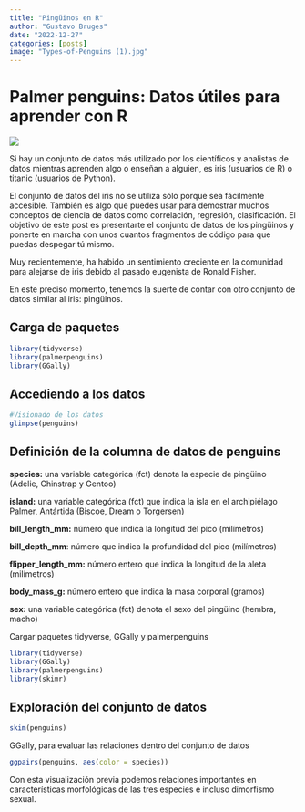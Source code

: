 ```yaml
---
title: "Pingüinos en R"
author: "Gustavo Bruges"
date: "2022-12-27"
categories: [posts]
image: "Types-of-Penguins (1).jpg"
---
```


# Palmer penguins: Datos útiles para aprender con R

![](ZO6OHHQ4WNATZJ63AJ7LQYU2JU.jpg)

Si hay un conjunto de datos más utilizado por los científicos y analistas de datos mientras aprenden algo o enseñan a alguien, es iris (usuarios de R) o titanic (usuarios de Python).

El conjunto de datos del iris no se utiliza sólo porque sea fácilmente accesible. También es algo que puedes usar para demostrar muchos conceptos de ciencia de datos como correlación, regresión, clasificación. El objetivo de este post es presentarte el conjunto de datos de los pingüinos y ponerte en marcha con unos cuantos fragmentos de código para que puedas despegar tú mismo.

Muy recientemente, ha habido un sentimiento creciente en la comunidad para alejarse de iris debido al pasado eugenista de Ronald Fisher.

En este preciso momento, tenemos la suerte de contar con otro conjunto de datos similar al iris: pingüinos.

## Carga de paquetes

```r
library(tidyverse)
library(palmerpenguins)
library(GGally)

```

## Accediendo a los datos

```r
#Visionado de los datos
glimpse(penguins)
```

## Definición de la columna de datos de penguins

**species:** una variable categórica (fct) denota la especie de pingüino (Adelie, Chinstrap y Gentoo)

**island:** una variable categórica (fct) que indica la isla en el archipiélago Palmer, Antártida (Biscoe, Dream o Torgersen)

**bill_length_mm:** número que indica la longitud del pico (milímetros)

**bill_depth_mm**: número que indica la profundidad del pico (milímetros)

**flipper_length_mm:** número entero que indica la longitud de la aleta (milímetros)

**body_mass_g:** número entero que indica la masa corporal (gramos)

**sex:** una variable categórica (fct) denota el sexo del pingüino (hembra, macho)

Cargar paquetes tidyverse, GGally y palmerpenguins

```r
library(tidyverse)
library(GGally)
library(palmerpenguins)
library(skimr)
```

## Exploración del conjunto de datos

```r
skim(penguins)
```

GGally, para evaluar las relaciones dentro del conjunto de datos

```r
ggpairs(penguins, aes(color = species))
```

Con esta visualización previa podemos relaciones importantes en características morfológicas de las tres especies e incluso dimorfismo sexual.
